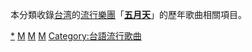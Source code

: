 本分類收錄[[台湾|台湾]]的[[流行樂團|流行樂團]]「'''[[五月天|五月天]]'''」的歷年歌曲相關項目。

[[Category:五月天|*]]
[[Category:各演出者歌曲|M]]
[[Category:臺灣流行歌曲|M]]
[[Category:華語流行歌曲|M]]
[[Category:台語流行歌曲|Category:台語流行歌曲]]